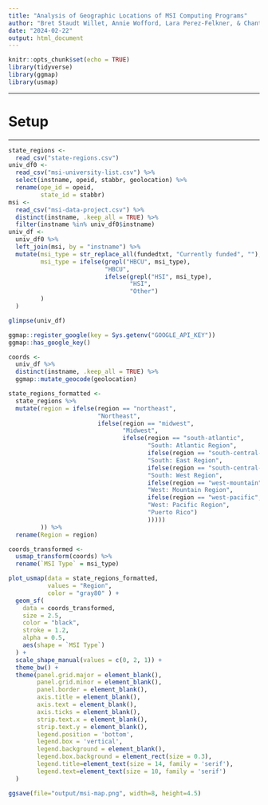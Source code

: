 ```yaml
---
title: "Analysis of Geographic Locations of MSI Computing Programs"
author: "Bret Staudt Willet, Annie Wofford, Lara Perez-Felkner, & Chantra Nhien"
date: "2024-02-22"
output: html_document
---
```


```r
knitr::opts_chunk$set(echo = TRUE)
library(tidyverse)
library(ggmap)
library(usmap)
```

---

# Setup

---

```r
state_regions <- 
  read_csv("state-regions.csv")
univ_df0 <- 
  read_csv("msi-university-list.csv") %>%
  select(instname, opeid, stabbr, geolocation) %>%
  rename(ope_id = opeid,
         state_id = stabbr)
msi <- 
  read_csv("msi-data-project.csv") %>%
  distinct(instname, .keep_all = TRUE) %>%
  filter(instname %in% univ_df0$instname)
univ_df <-
  univ_df0 %>%
  left_join(msi, by = "instname") %>%
  mutate(msi_type = str_replace_all(fundedtxt, "Currently funded", ""),
         msi_type = ifelse(grepl("HBCU", msi_type),
                           "HBCU",
                           ifelse(grepl("HSI", msi_type),
                                  "HSI",
                                  "Other")
         )
  )
```

```r
glimpse(univ_df)
```

```r
ggmap::register_google(key = Sys.getenv("GOOGLE_API_KEY"))
ggmap::has_google_key()
```

```r
coords <- 
  univ_df %>% 
  distinct(instname, .keep_all = TRUE) %>%
  ggmap::mutate_geocode(geolocation)
```

```r
state_regions_formatted <-
  state_regions %>%
  mutate(region = ifelse(region == "northeast", 
                         "Northeast",
                         ifelse(region == "midwest", 
                                "Midwest",
                                ifelse(region == "south-atlantic", 
                                       "South: Atlantic Region",
                                       ifelse(region == "south-central-east", 
                                       "South: East Region",
                                       ifelse(region == "south-central-west", 
                                       "South: West Region",
                                       ifelse(region == "west-mountain", 
                                       "West: Mountain Region",
                                       ifelse(region == "west-pacific", 
                                       "West: Pacific Region",
                                       "Puerto Rico")
                                       )))))
         )) %>%
  rename(Region = region)
```

```r
coords_transformed <- 
  usmap_transform(coords) %>%
  rename(`MSI Type` = msi_type)
```

```r
plot_usmap(data = state_regions_formatted, 
           values = "Region", 
           color = "gray80" ) + 
  geom_sf(
    data = coords_transformed,
    size = 2.5,
    color = "black",
    stroke = 1.2,
    alpha = 0.5,
    aes(shape = `MSI Type`)
  ) +
  scale_shape_manual(values = c(0, 2, 1)) +
  theme_bw() +
  theme(panel.grid.major = element_blank(),
        panel.grid.minor = element_blank(),
        panel.border = element_blank(),
        axis.title = element_blank(),
        axis.text = element_blank(),
        axis.ticks = element_blank(),
        strip.text.x = element_blank(),
        strip.text.y = element_blank(),
        legend.position = 'bottom',
        legend.box = 'vertical',
        legend.background = element_blank(),
        legend.box.background = element_rect(size = 0.3),
        legend.title=element_text(size = 14, family = 'serif'), 
        legend.text=element_text(size = 10, family = 'serif')
  )
```

```r
ggsave(file="output/msi-map.png", width=8, height=4.5)
```